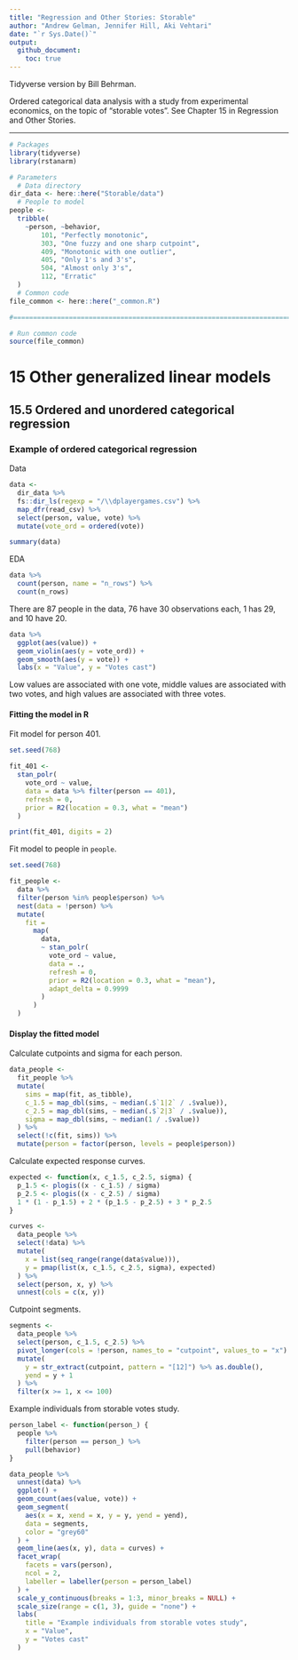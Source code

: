 ```yaml
---
title: "Regression and Other Stories: Storable"
author: "Andrew Gelman, Jennifer Hill, Aki Vehtari"
date: "`r Sys.Date()`"
output:
  github_document:
    toc: true
---
```

Tidyverse version by Bill Behrman.

Ordered categorical data analysis with a study from experimental
economics, on the topic of "storable votes". See Chapter 15 in
Regression and Other Stories.

-------------

```r
# Packages
library(tidyverse)
library(rstanarm)

# Parameters
  # Data directory
dir_data <- here::here("Storable/data")
  # People to model
people <- 
  tribble(
    ~person, ~behavior,
        101, "Perfectly monotonic",
        303, "One fuzzy and one sharp cutpoint",
        409, "Monotonic with one outlier",
        405, "Only 1's and 3's",
        504, "Almost only 3's",
        112, "Erratic"
  )
  # Common code
file_common <- here::here("_common.R")

#===============================================================================

# Run common code
source(file_common)
```

# 15 Other generalized linear models

## 15.5 Ordered and unordered categorical regression

### Example of ordered categorical regression

Data

```r
data <- 
  dir_data %>% 
  fs::dir_ls(regexp = "/\\dplayergames.csv") %>% 
  map_dfr(read_csv) %>% 
  select(person, value, vote) %>% 
  mutate(vote_ord = ordered(vote))

summary(data)
```

EDA

```r
data %>% 
  count(person, name = "n_rows") %>% 
  count(n_rows)
```

There are 87 people in the data, 76 have 30 observations each, 1 has 29, and 10 have 20.

```r
data %>% 
  ggplot(aes(value)) +
  geom_violin(aes(y = vote_ord)) +
  geom_smooth(aes(y = vote)) +
  labs(x = "Value", y = "Votes cast")
```

Low values are associated with one vote, middle values are associated with two votes, and high values are associated with three votes.

#### Fitting the model in R

Fit model for person 401.

```r
set.seed(768)

fit_401 <- 
  stan_polr(
    vote_ord ~ value,
    data = data %>% filter(person == 401),
    refresh = 0,
    prior = R2(location = 0.3, what = "mean")
  )

print(fit_401, digits = 2)
```

Fit model to people in `people`.

```r
set.seed(768)

fit_people <- 
  data %>% 
  filter(person %in% people$person) %>% 
  nest(data = !person) %>% 
  mutate(
    fit =
      map(
        data,
        ~ stan_polr(
          vote_ord ~ value,
          data = .,
          refresh = 0,
          prior = R2(location = 0.3, what = "mean"),
          adapt_delta = 0.9999
        )
      )
  )
```

#### Display the fitted model

Calculate cutpoints and sigma for each person.

```r
data_people <- 
  fit_people %>% 
  mutate(
    sims = map(fit, as_tibble),
    c_1.5 = map_dbl(sims, ~ median(.$`1|2` / .$value)),
    c_2.5 = map_dbl(sims, ~ median(.$`2|3` / .$value)),
    sigma = map_dbl(sims, ~ median(1 / .$value))
  ) %>% 
  select(!c(fit, sims)) %>% 
  mutate(person = factor(person, levels = people$person))
```

Calculate expected response curves.

```r
expected <- function(x, c_1.5, c_2.5, sigma) {
  p_1.5 <- plogis((x - c_1.5) / sigma)
  p_2.5 <- plogis((x - c_2.5) / sigma)
  1 * (1 - p_1.5) + 2 * (p_1.5 - p_2.5) + 3 * p_2.5
}

curves <- 
  data_people %>% 
  select(!data) %>% 
  mutate(
    x = list(seq_range(range(data$value))),
    y = pmap(list(x, c_1.5, c_2.5, sigma), expected)
  ) %>% 
  select(person, x, y) %>% 
  unnest(cols = c(x, y))
```

Cutpoint segments.

```r
segments <- 
  data_people %>% 
  select(person, c_1.5, c_2.5) %>% 
  pivot_longer(cols = !person, names_to = "cutpoint", values_to = "x") %>% 
  mutate(
    y = str_extract(cutpoint, pattern = "[12]") %>% as.double(),
    yend = y + 1
  ) %>% 
  filter(x >= 1, x <= 100)
```

Example individuals from storable votes study.

```r
person_label <- function(person_) {
  people %>% 
    filter(person == person_) %>% 
    pull(behavior)
}

data_people %>% 
  unnest(data) %>% 
  ggplot() +
  geom_count(aes(value, vote)) +
  geom_segment(
    aes(x = x, xend = x, y = y, yend = yend),
    data = segments,
    color = "grey60"
  ) +
  geom_line(aes(x, y), data = curves) +
  facet_wrap(
    facets = vars(person),
    ncol = 2,
    labeller = labeller(person = person_label)
  ) +
  scale_y_continuous(breaks = 1:3, minor_breaks = NULL) +
  scale_size(range = c(1, 3), guide = "none") +
  labs(
    title = "Example individuals from storable votes study",
    x = "Value",
    y = "Votes cast"
  )
```







